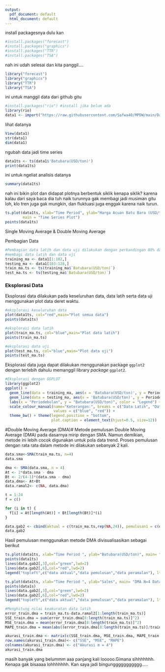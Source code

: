 ```yaml
---
output:
  pdf_document: default
  html_document: default
---
```

install packagesnya dulu kan
```r
#install.packages("forecast")
#install.packages("graphics")
#install.packages("TTR")
#install.packages("TSA")
```

nah ini udah selesai dan kita panggil....
```r
library("forecast")
library("graphics")
library("TTR")
library("TSA")
```

ini untuk manggil data dari github gitu
```r
#install.packages("rio") #install jika belum ada
library(rio)
data1 <- import("https://raw.githubusercontent.com/Safwa40/MPDW/main/Data/Data1.csv")
```

lihat datanya
```r
View(data1)
str(data1)
dim(data1)
```

ngubah data jadi time series
```r
data1ts <- ts(data1$'Batubara(USD/ton)')
print(data1ts)
```

ini untuk ngeliat analisis datanya
```r
summary(data1ts)
```

nah ini bikin plot dan didapat plotnya berbentuk siklik
kenapa siklik? karena kalau dari saya baca dia tuh naik turunnya gak membagi jadi musiman gitu loh, klo tren juga gak mungkin, dan fluktuasi juga enggak karena naik turun.
```r
ts.plot(data1ts, xlab="Time Period", ylab="Harga Acuan Batu Bara (USD/ton)", 
        main = "Time Series Plot")
points(data1ts)
```
Single Moving Average & Double Moving Average

Pembagian Data
```r
#Pembagian data latih dan data uji dilakukan dengan perbandingan 80% data latih dan 20% data uji.
#membagi data latih dan data uji
training_ma <- data1[1:102,]
testing_ma <- data1[103:128,]
train_ma.ts <- ts(training_ma$`Batubara(USD/ton)`)
test_ma.ts <- ts(testing_ma$`Batubara(USD/ton)`)
```

### Eksplorasi Data

Eksplorasi data dilakukan pada keseluruhan data, data latih serta data uji menggunakan plot data deret waktu.

```r
#eksplorasi keseluruhan data
plot(data1ts, col="red",main="Plot semua data")
points(data1ts)

#eksplorasi data latih
plot(train_ma.ts, col="blue",main="Plot data latih")
points(train_ma.ts)

#eksplorasi data uji
plot(test_ma.ts, col="blue",main="Plot data uji")
points(test_ma.ts)
```

Eksplorasi data juga dapat dilakukan menggunakan package `ggplot2` dengan terlebih dahulu memanggil library *package* `ggplot2`.

```r
#Eksplorasi dengan GGPLOT
library(ggplot2)
ggplot() + 
  geom_line(data = training_ma, aes(x = 'Batubara(USD/ton)', y = Periodebulan, col = "Data Latih")) +
  geom_line(data = testing_ma, aes(x = 'Batubara(USD/ton)', y = Periodebulan, col = "Data Uji")) +
  labs(x = "Periodebulan", y = "Batubara(USD/ton)", color = "Legend") +
  scale_colour_manual(name="Keterangan:", breaks = c("Data Latih", "Data Uji"),
                      values = c("blue", "red")) + 
  theme_bw() + theme(legend.position = "bottom",
                     plot.caption = element_text(hjust=0.5, size=12))
```
#Double Moving Average (DMA)#
Metode pemulusan Double Moving Average (DMA) pada dasarnya mirip dengan SMA. Namun demikian, metode ini lebih cocok digunakan untuk pola data trend. Proses pemulusan dengan rata rata dalam metode ini dilakukan sebanyak 2 kali.

```r
data.sma<-SMA(train_ma.ts, n=4)
data.sma

dma <- SMA(data.sma, n = 4)
At <- 2*data.sma - dma
Bt <- 2/(4-1)*(data.sma - dma)
data.dma<- At+Bt
data.ramal2<- c(NA, data.dma)

t = 1:24
f = c()

for (i in t) {
  f[i] = At[length(At)] + Bt[length(Bt)]*(i)
}

data.gab2 <- cbind(aktual = c(train_ma.ts,rep(NA,24)), pemulusan1 = c(data.sma,rep(NA,24)),pemulusan2 = c(data.dma, rep(NA,24)),At = c(At, rep(NA,24)), Bt = c(Bt,rep(NA,24)),ramalan = c(data.ramal2, f[-1]))
data.gab2
```

Hasil pemulusan menggunakan metode DMA divisualisasikan sebagai berikut

```r
ts.plot(data1ts, xlab="Time Period ", ylab="Batubara(USD/ton)", main= "DMA N=4 Batubara(USD/ton)")
points(data1ts)
lines(data.gab2[,3],col="green",lwd=2)
lines(data.gab2[,6],col="red",lwd=2)
legend("topleft",c("data aktual","data pemulusan","data peramalan"), lty=8, col=c("black","green","red"), cex=0.8)

```

```r
ts.plot(data1ts, xlab="Time Period ", ylab="Sales", main= "DMA N=4 Data Sales")
points(data1s)
lines(data.gab2[,3],col="green",lwd=2)
lines(data.gab2[,6],col="red",lwd=2)
legend("topleft",c("data aktual","data pemulusan","data peramalan"), lty=8, col=c("black","green","red"), cex=0.8)
```

```r
#Menghitung nilai keakuratan data latih
error_train.dma = train_ma.ts-data.ramal2[1:length(train_ma.ts)]
SSE_train.dma = sum(error_train.dma[8:length(train_ma.ts)]^2)
MSE_train.dma = mean(error_train.dma[8:length(train_ma.ts)]^2)
MAPE_train.dma = mean(abs((error_train.dma[8:length(train_ma.ts)]/train_ma.ts[8:length(train_ma.ts)])*100))

akurasi_train.dma <- matrix(c(SSE_train.dma, MSE_train.dma, MAPE_train.dma))
row.names(akurasi_train.dma)<- c("SSE", "MSE", "MAPE")
colnames(akurasi_train.dma) <- c("Akurasi m = 4")
akurasi_train.dma
```

masih banyak yang belummm aaa panjang kali looooo.Gimana sihhhhhhh. Kenapa gak bisaaaa lohhhhhhh. Kan saya jadi bingunggggggggggg.....